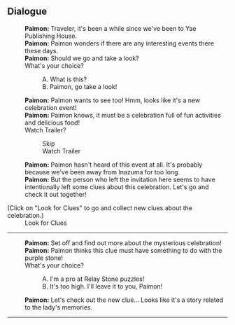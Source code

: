 {{Event Tabs|rootpage=HoYoFair/2022-09-16}}

==Dialogue==
{{Dialogue Start}}
:'''Paimon:''' Traveler, it's been a while since we've been to Yae Publishing House.
:'''Paimon:''' Paimon wonders if there are any interesting events there these days.
:'''Paimon:''' Should we go and take a look?
:What's your choice?
::A. What is this?
::B. Paimon, go take a look!
:'''Paimon:''' Paimon wants to see too! Hmm, looks like it's a new celebration event!
:'''Paimon:''' Paimon knows, it must be a celebration full of fun activities and delicious food!
:Watch Trailer?
::Skip
::Watch Trailer
:'''Paimon:''' Paimon hasn't heard of this event at all. It's probably because we've been away from Inazuma for too long.
:'''Paimon:''' But the person who left the invitation here seems to have intentionally left some clues about this celebration. Let's go and check it out together!

;(Click on "Look for Clues" to go and  collect new clues about the celebration.)
:Look for Clues
----
:'''Paimon:''' Set off and find out more about the mysterious celebration!
:'''Paimon:''' Paimon thinks this clue must have something to do with the purple stone!
:What's your choice?
::A. I'm a pro at Relay Stone puzzles!
::B. It's too high. I'll leave it to you, Paimon!
:'''Paimon:''' Let's check out the new clue... Looks like it's a story related to the lady's memories.
----
{{Dialogue End}}